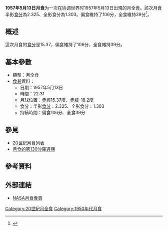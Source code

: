 {{Notability|time=2022-05-10T08:18:19+00:00}}
{{Infobox lunar eclipse
| date        = 1957年5月13日
| time        = 22:31
| nature     = 月全食
| saros       = 130
| gamma           = 0.305
| magnitude      = 半影食分：2.325<br/>全影食分：1.303
| par_duration   = 106分
| tot_duration    = 39分
| chart               = Lunar eclipse chart close-1957May13.png
}}
'''1957年5月13日月食'''为一次在协调世界时1957年5月13日出現的月全食。該次月食半影[[食分|食分]]為2.325、全影食分為1.303。偏食維持了106分，全食維持39分<ref name="nasa_catalog_list">{{cite web|url=http://eclipse.gsfc.nasa.gov/LEcat/LE1901-2000.html|title=Lunar Eclipses: 1901 to 2000|language=en|publisher=[[NASA|NASA]]|archiveurl=https://web.archive.org/web/20080331031357/http://eclipse.gsfc.nasa.gov/LEcat/LE1901-2000.html|archivedate=2008-03-31|deadurl=yes|accessdate=2016-09-10}}</ref>。

== 概述 ==
這次月食的[[食分|食分]]是15.37，偏食維持了106分，全食維持39分。

== 基本參數 ==
{{NoteUTC}}
* 類型：月全食
*[[食甚|食甚]]資料：
** 日期：1957年5月13日
** 時間：22:31
** 月球位置：[[赤經|赤經]]15.37度、[[赤緯|赤緯]]-18.2度
** 食分：半影[[食分|食分]]：2.325、全影食分：1.303
** 持續時間：偏食106分、全食39分

== 參見 ==
{{portal box|天文學}}
* [[20世紀月食列表|20世紀月食列表]]
* [[月食的第130沙羅週期|月食的第130沙羅週期]]

== 參考資料 ==
{{reflist}}

== 外部連結 ==
* [http://eclipse.gsfc.nasa.gov/lunar.html NASA月食專頁]{{Wayback|url=http://eclipse.gsfc.nasa.gov/lunar.html |date=20181231235927 }}{{en icon}}
{{Lunar-eclipse-stub}}
{{月食}}

[[Category:20世紀月全食|Category:20世紀月全食]]
[[Category:1950年代月食|Category:1950年代月食]]